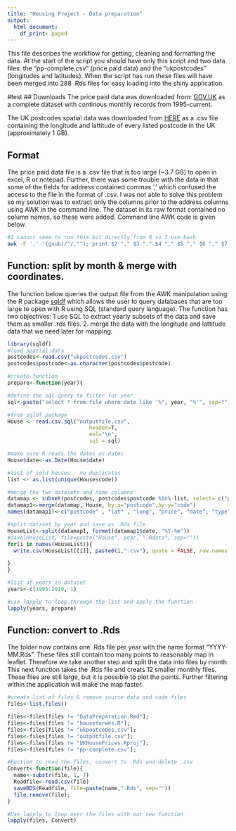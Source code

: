 ```yaml
---
title: "Housing Project - Data preparation"
output:
  html_document:
    df_print: paged
---
```

This file describes the workflow for getting, cleaning and formatting the data. At the start of the script you should have only this script and two data files: the "pp-complete.csv" (price paid data) and the "ukpostcodes" (longitudes and latitudes). When the script has run these files will have been merged into 288 .Rds files for easy loading into the shiny application. 


#test
## Downloads
The price paid data was downloaded from: [GOV.UK](https://www.gov.uk/government/statistical-data-sets/price-paid-data-downloads#current-month-april-2019-data) as a complete dataset with continous monthly records from 1995-current. 

The UK postcodes spatial data was downloaded from [HERE](#https://www.freemaptools.com/download-uk-postcode-lat-lng.htm) as a .csv file containing the longitude and lattitude of every listed postcode in the UK (approximately 1 GB).




## Format
The price paid data file is a .csv file that is too large (~3.7 GB) to open in excel, R or notepad. Further, there was some trouble with the data in that some of the fields for address contained commas ',' which confused the access to the file in the format of .csv. I was not able to solve this problem so my solution was to extract only the columns prior to the address columns using AWK in the command line. The dataset in its raw format contained no column names, so these were added. Command line AWK code is given below. 

```bash
#I cannot seem to run this bit directly from R so I use bash
awk -F ',' '{gsub(/"/,""); print $2 "," $3 "," $4 "," $5 "," $6 "," $7 }' pp-complete.csv |sed '1i price, date, code, type, oldnew, duration' > outputfile.csv

```


## Function: split by month & merge with coordinates.
The function below queries the output file from the AWK manipulation using the R package [sqldf](https://www.rdocumentation.org/packages/sqldf/versions/0.4-11) which allows the user to query databases that are too large to open with R using SQL (standard query language). 
The function has two objectives: 1 use SQL to extract yearly subsets of the data and save them as smaller .rds files.
2. merge the data with the longitude and lattitude data that we need later for mapping.

```r
library(sqldf)
#load spatial data
postcodes<-read.csv("ukpostcodes.csv")
postcodes$postcode<-as.character(postcodes$postcode)

#create function
prepare<-function(year){

#define the sql query to filter for year
sql<-paste("select * from file where date like '%", year, "%'", sep="")

#from sqldf package
House <- read.csv.sql("outputfile.csv", 
                          header=T,
                          eol="\n",
                          sql = sql)

#make sure R reads the dates as dates
House$date<-as.Date(House$date)

#list of sold houses - no duplicates
list <- as.list(unique(House$code))

#merge the two datasets and name columns
datamap <- subset(postcodes, postcodes$postcode %in% list, select= c("postcode","latitude",  "longitude"))  
datamap1<-merge(datamap, House, by.x="postcode",by.y="code")
names(datamap1)<-c("postcode" , "lat" , "long", "price", "date", "type", "newbuild", "duration" )

#split dataset by year and save as .Rds file
HouseList<-split(datamap1, format(datamap1$date, "%Y-%m"))
#save(HouseList, file=paste("House", year, ".Rdata", sep=""))
for(i in names(HouseList)){
  write.csv(HouseList[[i]], paste0(i,".csv"), quote = FALSE, row.names = FALSE)

}
}

#list of years in dataset
years<-c(1995:2019, 1)

#use lapply to loop through the list and apply the function
lapply(years, prepare)
```


## Function: convert to .Rds
The folder now contains one .Rds file per year with the name format "YYYY-MM.Rds". These files still contain too many points to reasonably map in leaflet. Therefore we take another step and split the data into files by month. This next function takes the .Rds file and creats 12 smaller monthly files. These files are still large, but it is possible to plot the points. Further filtering within the application will make the map faster. 

```r
#create list of files & remove source data and code files
files<-list.files()

files<-files[files != "DataPreparation.Rmd"];
files<-files[files != "houseforwes.R"];
files<-files[files != "ukpostcodes.csv"];
files<-files[files != "outputfile.csv"];
files<-files[files != "UKHousePrices.Rproj"];
files<-files[files != "pp-complete.csv"];

#Fuction to read the files, convert to .Rds and delete .csv
Convert<-function(file){
  name<-substr(file, 1, 7)
  Readfile<-read.csv(file)
  saveRDS(Readfile, file=paste(name,".Rds", sep=""))
  file.remove(file);
}

#Use lapply to loop over the files with our new function
lapply(files, Convert)
```



